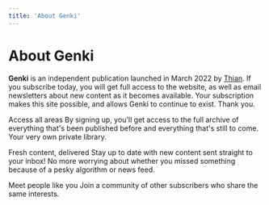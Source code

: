 ```yaml
---
title: 'About Genki'
---
```


# About Genki

**Genki** is an independent publication launched in March 2022 by [Thian](https://twitter.com/thianisoneos/). If you subscribe today, you will get full access to the website, as well as email newsletters about new content as it becomes available. Your subscription makes this site possible, and allows Genki to continue to exist. Thank you.

Access all areas
By signing up, you'll get access to the full archive of everything that's been published before and everything that's still to come. Your very own private library.

Fresh content, delivered
Stay up to date with new content sent straight to your inbox! No more worrying about whether you missed something because of a pesky algorithm or news feed.

Meet people like you
Join a community of other subscribers who share the same interests.